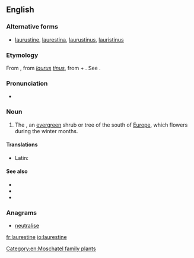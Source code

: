 ==English==

===Alternative forms===
* [[laurustine]], [[laurestina]], [[laurustinus]], [[lauristinus]]

===Etymology===
From {{etyl|NL.|en}} {{m|la|laurustinus|}}, from ''[[laurus]] [[tinus]]'', from {{etyl|la|en}} {{m|la|laurus||laurel}} + {{m|la|tinus||Viburnum tinus}}. See {{m|en|laurel}}.

===Pronunciation===
* {{a|UK}} {{IPA|/ˈlɒr.ɘs.tiːn/|/ˈlɔːr.əs.tiːn/|lang=en}}

===Noun===
{{en-noun}}

# {{label|en|botany}} The {{taxlink|Viburnum tinus|species|noshow=1}}, an [[evergreen]] shrub or tree of the south of [[Europe]], which flowers during the winter months.

====Translations====
{{trans-top|''Viburnum tinus''}}
* Latin: {{t|la|laurestina}}
{{trans-mid}}
{{trans-bottom}}

====See also====
* {{projectlink|wikipedia}}
* {{specieslite|Viburnum tinus}}
* {{commonslite|Viburnum tinus}}

===Anagrams===
* [[neutralise#English|neutralise]]

[[Category:en:Moschatel family plants]]

[[fr:laurestine]]
[[io:laurestine]]